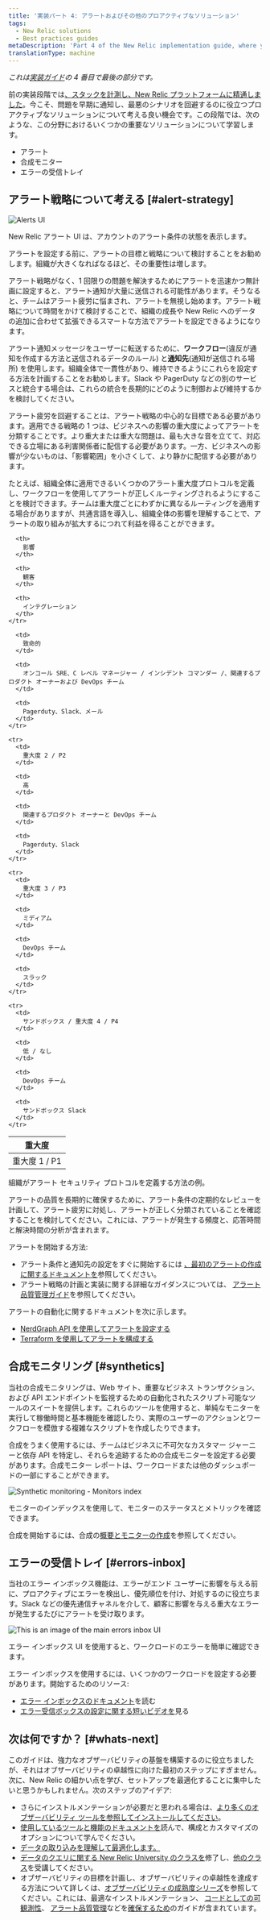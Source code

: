 ```yaml
---
title: '実装パート 4: アラートおよびその他のプロアクティブなソリューション'
tags:
  - New Relic solutions
  - Best practices guides
metaDescription: 'Part 4 of the New Relic implementation guide, where you think about your alerting strategies, and set up alerting, synthetic monitors, and errors inbox.'
translationType: machine
---
```





_これは[実装ガイド](/docs/new-relic-solutions/get-started/implementation-guide-intro)の 4 番目で最後の部分です。_

前の実装段階では[、スタックを計測](/docs/new-relic-solutions/get-started/implementation-guide-instrument)[し、New Relic プラットフォームに精通しました](/docs/new-relic-solutions/get-started/implementation-guide-organize-data)。今こそ、問題を早期に通知し、最悪のシナリオを回避するのに役立つプロアクティブなソリューションについて考える良い機会です。この段階では、次のような、この分野におけるいくつかの重要なソリューションについて学習します。

* アラート
* 合成モニター
* エラーの受信トレイ

## アラート戦略について考える [#alert-strategy]

<img
  title="Alerts UI"
  alt="Alerts UI"
  src={alertingUI}
/>

<figcaption>
  New Relic アラート UI は、アカウントのアラート条件の状態を表示します。
</figcaption>

アラートを設定する前に、アラートの目標と戦略について検討することをお勧めします。組織が大きくなればなるほど、その重要性は増します。

アラート戦略がなく、1 回限りの問題を解決するためにアラートを迅速かつ無計画に設定すると、アラート通知が大量に送信される可能性があります。そうなると、チームはアラート疲労に悩まされ、アラートを無視し始めます。アラート戦略について時間をかけて検討することで、組織の成長や New Relic へのデータの追加に合わせて拡張できるスマートな方法でアラートを設定できるようになります。

アラート通知メッセージをユーザーに転送するために、**ワークフロー**(違反が通知を作成する方法と送信されるデータのルール) と**通知先**(通知が送信される場所) を使用します。組織全体で一貫性があり、維持できるようにこれらを設定する方法を計画することをお勧めします。Slack や PagerDuty などの別のサービスと統合する場合は、これらの統合を長期的にどのように制御および維持するかを検討してください。

アラート疲労を回避することは、アラート戦略の中心的な目標である必要があります。適用できる戦略の 1 つは、ビジネスへの影響の重大度によってアラートを分類することです。より重大または重大な問題は、最も大きな音を立てて、対応できる立場にある利害関係者に配信する必要があります。一方、ビジネスへの影響が少ないものは、「影響範囲」を小さくして、より静かに配信する必要があります。

たとえば、組織全体に適用できるいくつかのアラート重大度プロトコルを定義し、ワークフローを使用してアラートが正しくルーティングされるようにすることを検討できます。チームは重大度ごとにわずかに異なるルーティングを適用する場合がありますが、共通言語を導入し、組織全体の影響を理解することで、アラートの取り組みが拡大するにつれて利益を得ることができます。

<table>
  <thead>
    <tr>
      <th>
        重大度
      </th>

      <th>
        影響
      </th>

      <th>
        観客
      </th>

      <th>
        インテグレーション
      </th>
    </tr>
  </thead>

  <tbody>
    <tr>
      <td>
        重大度 1 / P1
      </td>

      <td>
        致命的
      </td>

      <td>
        オンコール SRE、C レベル マネージャー / インシデント コマンダー /、関連するプロダクト オーナーおよび DevOps チーム
      </td>

      <td>
        Pagerduty、Slack、メール
      </td>
    </tr>

    <tr>
      <td>
        重大度 2 / P2
      </td>

      <td>
        高
      </td>

      <td>
        関連するプロダクト オーナーと DevOps チーム
      </td>

      <td>
        Pagerduty、Slack
      </td>
    </tr>

    <tr>
      <td>
        重大度 3 / P3
      </td>

      <td>
        ミディアム
      </td>

      <td>
        DevOps チーム
      </td>

      <td>
        スラック
      </td>
    </tr>

    <tr>
      <td>
        サンドボックス / 重大度 4 / P4
      </td>

      <td>
        低 / なし
      </td>

      <td>
        DevOps チーム
      </td>

      <td>
        サンドボックス Slack
      </td>
    </tr>
  </tbody>
</table>

<figcaption>
  組織がアラート セキュリティ プロトコルを定義する方法の例。
</figcaption>

アラートの品質を長期的に確保するために、アラート条件の定期的なレビューを計画して、アラート疲労に対処し、アラートが正しく分類されていることを確認することを検討してください。これには、アラートが発生する頻度と、応答時間と解決時間の分析が含まれます。

アラートを開始する方法:

* アラート条件と通知先の設定をすぐに開始するには [、最初のアラートの作成に関するドキュメントを](/docs/alerts-applied-intelligence/new-relic-alerts/get-started/your-first-nrql-condition)参照してください。
* アラート戦略の計画と実装に関する詳細なガイダンスについては、 [アラート品質管理ガイド](/docs/new-relic-solutions/observability-maturity/uptime-performance-reliability/alert-quality-management-guide)を参照してください。

アラートの自動化に関するドキュメントを次に示します。

* [NerdGraph API を使用してアラートを設定する](/docs/alerts-applied-intelligence/new-relic-alerts/advanced-alerts/alerts-nerdgraph/nerdgraph-api-examples)
* [Terraform を使用してアラートを構成する](https://newrelic.com/blog/how-to-relic/observability-as-code-new-relic-terraform-provider)

## 合成モニタリング [#synthetics]

当社の合成モニタリングは、Web サイト、重要なビジネス トランザクション、および API エンドポイントを監視するための自動化されたスクリプト可能なツールのスイートを提供します。これらのツールを使用すると、単純なモニターを実行して稼働時間と基本機能を確認したり、実際のユーザーのアクションとワークフローを模倣する複雑なスクリプトを作成したりできます。

合成をうまく使用するには、チームはビジネスに不可欠なカスタマー ジャーニーと依存 API を特定し、それらを追跡するための合成モニターを設定する必要があります。合成モニター レポートは、ワークロードまたは他のダッシュボードの一部にすることができます。

<img
  title="Synthetic monitoring - Monitors index"
  alt="Synthetic monitoring - Monitors index"
  src={monitorIndex}
/>

<figcaption>
  モニターのインデックスを使用して、モニターのステータスとメトリックを確認できます。
</figcaption>

合成を開始するには、合成の[概要と](/docs/synthetics/synthetic-monitoring/getting-started/get-started-synthetic-monitoring)[モニターの作成](/docs/synthetics/synthetic-monitoring/using-monitors/add-edit-monitors)を参照してください。

## エラーの受信トレイ [#errors-inbox]

当社のエラー インボックス機能は、エラーがエンド ユーザーに影響を与える前に、プロアクティブにエラーを検出し、優先順位を付け、対処するのに役立ちます。Slack などの優先通信チャネルを介して、顧客に影響を与える重大なエラーが発生するたびにアラートを受け取ります。

<img
  title="ui-main"
  alt="This is an image of the main errors inbox UI"
  src={errorsUi}
/>

<figcaption>
  エラー インボックス UI を使用すると、ワークロードのエラーを簡単に確認できます。
</figcaption>

エラー インボックスを使用するには、いくつかのワークロードを設定する必要があります。開始するためのリソース:

* [エラー インボックスのドキュメント](/docs/errors-inbox/errors-inbox)を読む
* [エラー受信ボックスの設定に関する短いビデオを](https://www.youtube.com/watch?v=HEbX0dgeGGw)見る

## 次は何ですか？ [#whats-next]

このガイドは、強力なオブザーバビリティの基盤を構築するのに役立ちましたが、それはオブザーバビリティの卓越性に向けた最初のステップにすぎません。次に、New Relic の細かい点を学び、セットアップを最適化することに集中したいと思うかもしれません。次のステップのアイデア:

* さらにインストルメンテーションが必要だと思われる場合は、[より多くのオブザーバビリティ ツールを参照してインストールしてください](https://newrelic.com/instant-observability)。
* [使用しているツールと機能のドキュメントを](http://docs.newrelic.com)読んで、構成とカスタマイズのオプションについて学んでください。
* [データの取り込みを理解して最適化します。](/docs/data-apis/manage-data/manage-your-data)
* [データのクエリに関する New Relic University のクラスを](https://learn.newrelic.com/writing-nrql-queries)修了し、[他のクラス](https://learn.newrelic.com)を受講してください。
* オブザーバビリティの目標を計画し、オブザーバビリティの卓越性を達成する方法について詳しくは、[オブザーバビリティの成熟度シリーズ](/docs/new-relic-solutions/observability-maturity/introduction)を参照してください。これには、最適なインストルメンテーション、 [コードとしての可観測性](/docs/new-relic-solutions/observability-maturity/operational-efficiency/observability-as-code-guide)、 [アラート品質管理](/docs/new-relic-solutions/observability-maturity/uptime-performance-reliability/alert-quality-management-guide)などを[確保するため](/docs/new-relic-solutions/observability-maturity/operational-efficiency/service-characterization-optimize-telemetry-data-guide)のガイドが含まれています。